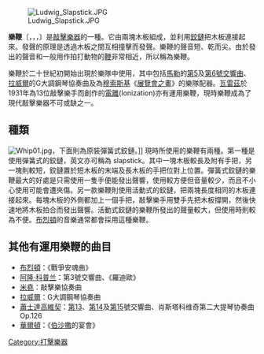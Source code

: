 [[File:Ludwig_Slapstick.JPG|thumb]]

'''樂鞭'''〔{{lang-en|'''Whip''' / '''Slapstick'''}}，{{lang-fr|'''Fouet'''}}，{{lang-it|'''Frusta'''}}，{{lang-de|'''Peitsche'''}}〕是[[敲擊樂器|敲擊樂器]]的一種。它由兩塊木板組成，並利用[[鉸鏈|鉸鏈]]把木板連接起來。發聲的原理是透過木板之間互相撞擊而發聲。樂鞭的聲音短、乾而尖。由於發出的聲音和一般用作拍打動物的[[鞭|鞭]]非常相近，所以稱為樂鞭。

樂鞭於二十世紀初開始出現於樂隊中使用，其中包括[[古斯塔夫·馬勒|馬勒]]的[[第5號交響曲_(馬勒)|第5]]及[[第6號交響曲_(馬勒)|第6號交響曲]]、[[拉威爾|拉威爾]]的G大調鋼琴協奏曲及為[[穆索斯基|穆索斯基]]《[[展覽會之畫|展覽會之畫]]》的樂隊配器。[[瓦雷茲|瓦雷茲]]於1931年為13位敲擊樂手而創作的[[電離_(音樂)|電離]](Ionization)亦有運用樂鞭，現時樂鞭成為了現代敲擊樂器不可或缺之一。

==種類==
[[File:Whip01.jpg|thumb]]，下面則為原裝彈簧式鉸鏈。]]
現時所使用的樂鞭有兩種。第一種是使用彈簧式的鉸鏈，英文亦可稱為 slapstick。其中一塊木板較長及附有手把，另一塊則較短，鉸鏈置於短木板的末端及長木板的手把位對上位置。彈簧式鉸鏈的樂鞭最大的好處是只需使用一隻手便能發出聲響，使用較方便但音量較少，而且不小心使用可能會遭夾傷。另一款樂鞭則使用活動式的鉸鏈，把兩塊長度相同的木板連接起來。每塊木板的外側都加上一個手把，敲擊樂手用雙手先把木板撐開，然後快速地將木板拍合而發出聲響。活動式鉸鏈的樂鞭所發出的聲量較大，但使用時則較為不便。[[布烈頓|布烈頓]]的音樂通常都會採用這種樂鞭。

==其他有運用樂鞭的曲目==
*[[布烈頓|布烈頓]]：《戰爭安魂曲》
*[[阿隆·科普兰|阿隆·科普兰]]：第3號交響曲、《羅迪歐》
*[[米堯|米堯]]：敲擊樂協奏曲
*[[拉威爾|拉威爾]]：G大調鋼琴協奏曲
*[[蕭士達高維契|蕭士達高維契]]：[[第13號交響曲_(蕭士塔高維奇)|第13]]、[[第14號交響曲_(蕭士塔高維奇)|第14]]及[[第15號交響曲_(蕭士塔高維奇)|第15]]號交響曲、肖斯塔科维奇第二大提琴协奏曲 Op.126
*[[威廉·沃爾頓|華爾頓]]：《[[伯沙撒|伯沙撒]]的宴會》

[[Category:打擊樂器|Category:打擊樂器]]